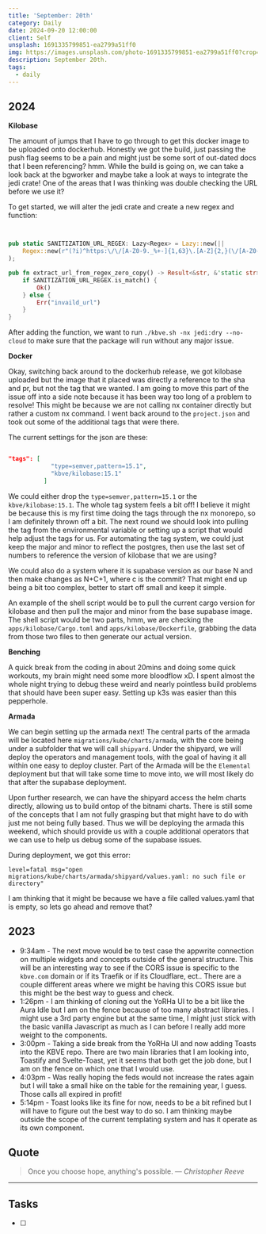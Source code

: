 ```yaml
---
title: 'September: 20th'
category: Daily
date: 2024-09-20 12:00:00
client: Self
unsplash: 1691335799851-ea2799a51ff0
img: https://images.unsplash.com/photo-1691335799851-ea2799a51ff0?crop=entropy&cs=srgb&fm=jpg&ixid=MnwzNjM5Nzd8MHwxfHJhbmRvbXx8fHx8fHx8fDE2ODE3NDg2ODY&ixlib=rb-4.0.3&q=85
description: September 20th. 
tags:
  - daily
---
```



## 2024

**Kilobase**

The amount of jumps that I have to go through to get this docker image to be uploaded onto dockerhub.
Honestly we got the build, just passing the push flag seems to be a pain and might just be some sort of out-dated docs that I been referencing? hmm.
While the build is going on, we can take a look back at the bgworker and maybe take a look at ways to integrate the jedi crate!
One of the areas that I was thinking was double checking the URL before we use it?

To get started, we will alter the jedi crate and create a new regex and function:

```rust 


pub static SANITIZATION_URL_REGEX: Lazy<Regex> = Lazy::new(||
	Regex::new(r"(?i)^https:\/\/[A-Z0-9._%+-]{1,63}\.[A-Z]{2,}(\/[A-Z0-9._%+-]*){0,64}$").unwrap()
);

pub fn extract_url_from_regex_zero_copy() -> Result<&str, &'static str> {
	if SANITIZATION_URL_REGEX.is_match() {
		Ok()
	} else {
		Err("invaild_url")
	}
}

```

After adding the function, we want to run `./kbve.sh -nx jedi:dry --no-cloud` to make sure that the package will run without any major issue.

**Docker**

Okay, switching back around to the dockerhub release, we got kilobase uploaded but the image that it placed was directly a reference to the sha and pr, but not the tag that we wanted.
I am going to move this part of the issue off into a side note because it has been way too long of a problem to resolve!
This might be because we are not calling nx container directly but rather a custom nx command.
I went back around to the `project.json` and took out some of the additional tags that were there.

The current settings for the json are these:

```json

"tags": [
            "type=semver,pattern=15.1",
            "kbve/kilobase:15.1"
          ]

```

We could either drop the `type=semver,pattern=15.1` or the `kbve/kilobase:15.1`.
The whole tag system feels a bit off!
I believe it might be because this is my first time doing the tags through the nx monorepo, so I am definitely thrown off a bit.
The next round we should look into pulling the tag from the environmental variable or setting up a script that would help adjust the tags for us.
For automating the tag system, we could just keep the major and minor to reflect the postgres, then use the last set of numbers to reference the version of kilobase that we are using?

We could also do a system where it is supabase version as our base N and then make changes as N+C+1, where c is the commit?
That might end up being a bit too complex, better to start off small and keep it simple.

An example of the shell script would be to pull the current cargo version for kilobase and then pull the major and minor from the base supabase image.
The shell script would be two parts, hmm, we are checking the `apps/kilobase/Cargo.toml` and `apps/kilobase/Dockerfile`, grabbing the data from those two files to then generate our actual version.


**Benching**

A quick break from the coding in about 20mins and doing some quick workouts, my brain might need some more bloodflow xD.
I spent almost the whole night trying to debug these weird and nearly pointless build problems that should have been super easy.
Setting up k3s was easier than this pepperhole.

**Armada**

We can begin setting up the armada next!
The central parts of the armada will be located here `migrations/kube/charts/armada`, with the core being under a subfolder that we will call `shipyard`.
Under the shipyard, we will deploy the operators and management tools, with the goal of having it all within one easy to deploy cluster.
Part of the Armada will be the `Elemental` deployment but that will take some time to move into, we will most likely do that after the supabase deployment.

Upon further research, we can have the shipyard access the helm charts directly, allowing us to build ontop of the bitnami charts.
There is still some of the concepts that I am not fully grasping but that might have to do with just me not being fully based.
Thus we will be deploying the armada this weekend, which should provide us with a couple additional operators that we can use to help us debug some of the supabase issues.

During deployment, we got this error:

```
level=fatal msg="open migrations/kube/charts/armada/shipyard/values.yaml: no such file or directory"
```

I am thinking that it might be because we have a file called values.yaml that is empty, so lets go ahead and remove that?


<Adsense />

## 2023
- 9:34am - The next move would be to test case the appwrite connection on multiple widgets and concepts outside of the general structure. This will be an interesting way to see if the CORS issue is specific to the `kbve.com` domain or if its Traefik or if its Cloudflare, ect.. There are a couple different areas where we might be having this CORS issue but this might be the best way to guess and check.
- 1:26pm - I am thinking of cloning out the YoRHa UI to be a bit like the Aura Idle but I am on the fence because of too many abstract libraries. I might use a 3rd party engine but at the same time, I might just stick with the basic vanilla Javascript as much as I can before I really add more weight to the components.
- 3:00pm - Taking a side break from the YoRHa UI and now adding Toasts into the KBVE repo. There are two main libraries that I am looking into, Toastify and Svelte-Toast, yet it seems that both get the job done, but I am on the fence on which one that I would use.
- 4:03pm - Was really hoping the feds would not increase the rates again but I will take a small hike on the table for the remaining year, I guess. Those calls all expired in profit!
- 5:14pm - Toast looks like its fine for now, needs to be a bit refined but I will have to figure out the best way to do so. I am thinking maybe outside the scope of the current templating system and has it operate as its own component.

## Quote

> Once you choose hope, anything's possible.
> — <cite>Christopher Reeve</cite>

---

## Tasks

- [ ]